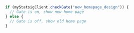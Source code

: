 
```typescript
if (myStatsigClient.checkGate("new_homepage_design")) {
  // Gate is on, show new home page
} else {
  // Gate is off, show old home page
}
```
